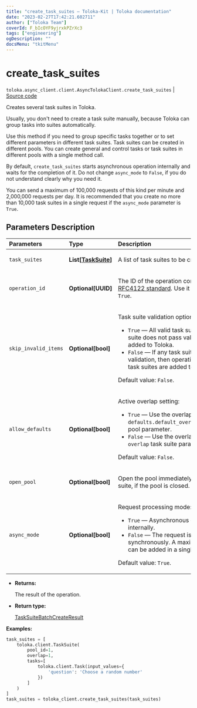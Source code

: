 ```yaml
---
title: "create_task_suites — Toloka-Kit | Toloka documentation"
date: "2023-02-27T17:42:21.602711"
author: ["Toloka Team"]
coverId: F_bIcOYF9yjrxkPZrXc3
tags: ["engineering"]
ogDescription: ""
docsMenu: "tkitMenu"
---
```


# create_task_suites
`toloka.async_client.client.AsyncTolokaClient.create_task_suites` | [Source code](https://github.com/Toloka/toloka-kit/blob/v1.1.4/src/client/__init__.py#L0)

Creates several task suites in Toloka.

Usually, you don't need to create a task suite manually, because Toloka can group tasks into suites automatically.

Use this method if you need to group specific tasks together or to set different parameters in different task suites.
Task suites can be created in different pools. You can create general and control tasks or task suites in different pools with a single method call.

By default, `create_task_suites` starts asynchronous operation internally and waits for the completion of it. Do not
change `async_mode` to `False`, if you do not understand clearly why you need it.

You can send a maximum of 100,000 requests of this kind per minute and 2,000,000 requests per day.
It is recommended that you create no more than 10,000 task suites in a single request if the `async_mode` parameter is `True`.

## Parameters Description

| Parameters | Type | Description |
| :----------| :----| :-----------|
`task_suites`|**List\[[TaskSuite](/docs/toloka-kit/reference/toloka.client.task_suite.TaskSuite)\]**|<p>A list of task suites to be created.</p>
`operation_id`|**Optional\[UUID\]**|<p>The ID of the operation conforming to the [RFC4122 standard](https://tools.ietf.org/html/rfc4122). Use it if the `async_mode` is set to `True`.</p>
`skip_invalid_items`|**Optional\[bool\]**|<p>Task suite validation option:</p> <ul> <li>`True` — All valid task suites are added. If a task suite does not pass validation, then it is not added to Toloka.</li> <li>`False` — If any task suite does not pass validation, then operation is cancelled and no task suites are added to Toloka.</li> </ul> <p></p><p>Default value: `False`.</p>
`allow_defaults`|**Optional\[bool\]**|<p>Active overlap setting:</p> <ul> <li>`True` — Use the overlap that is set in the `defaults.default_overlap_for_new_task_suites` pool parameter.</li> <li>`False` — Use the overlap that is set in the `overlap` task suite parameter.</li> </ul> <p></p><p>Default value: `False`.</p>
`open_pool`|**Optional\[bool\]**|<p>Open the pool immediately after creating a task suite, if the pool is closed.</p>
`async_mode`|**Optional\[bool\]**|<p>Request processing mode:</p> <ul> <li>`True` — Asynchronous operation is started internally.</li> <li>`False` — The request is processed synchronously. A maximum of 5000 task suites can be added in a single request in this mode.</li> </ul> <p></p><p>Default value: `True`.</p>

* **Returns:**

  The result of the operation.

* **Return type:**

  [TaskSuiteBatchCreateResult](/docs/toloka-kit/reference/toloka.client.batch_create_results.TaskSuiteBatchCreateResult)

**Examples:**

```python
task_suites = [
    toloka.client.TaskSuite(
        pool_id=1,
        overlap=1,
        tasks=[
            toloka.client.Task(input_values={
                'question': 'Choose a random number'
            })
        ]
    )
]
task_suites = toloka_client.create_task_suites(task_suites)
```